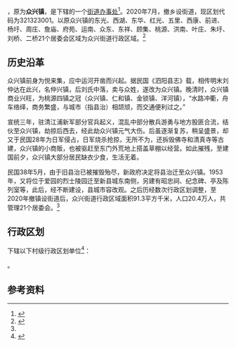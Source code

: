 {{中国乡级行政区|32/13/23/100/000
| 政府驻地 = 北京西路15号
| 电话区号 = 527
}}

'''{{PAGENAMEBASE}}'''，原为'''众兴镇'''，是{{PRC admin/fullname|32/13/23/100/000|3}}下辖的一个[[街道办事处|街道办事处]]<ref>{{PRC admin/ref sgc|{{PRC admin/parent|32/13/23/100/000}}}}</ref>。2020年7月，撤乡设街道，现区划代码为321323001。以原众兴镇的东光、西湖、东华、红光、五里、西康、前进、杨圩、周庄、詹庙、府苑、运南、众东、东祥、顾集、桃源、洪南、叶庄、朱圩、刘桥、二桥21个居委会区域为众兴街道行政区域。<ref name="#1">{{Cite web |url=http://www.jiangsu.gov.cn/art/2020/7/8/art_46143_9296293.html |title=江苏省政府关于同意变更泗阳县和泗洪县部分行政区划的批复 |access-date=2021-05-04 |archive-date=2020-08-05 |archive-url=https://web.archive.org/web/20200805193022/http://www.jiangsu.gov.cn/art/2020/7/8/art_46143_9296293.html |dead-url=no }}</ref>

== 历史沿革 ==
众兴镇前身为悦来集，应中运河开凿而兴起。据民国《泗阳县志》载，相传明末刘仲达在此兴，名仲兴镇，后刘氏中落，卖与众姓，遂改为众兴镇。晚清时，众兴镇商业兴旺，为桃源四镇之冠（众兴镇、仁和镇、金锁镇、洋河镇），“水路冲衢，舟车络绎，商务繁盛，与城市（指县治）相颉颃，而交通便利过之。”

宣统三年，驻清江浦新军部分官兵起义，混乱中部分散兵游勇与地方股匪合流，结伙至众兴镇，劫掠后西去，经此劫众兴镇元气大伤。后虽逐渐复苏，稍呈盛景，却又于民国28年为日军侵占，日军烧杀抢掠，无所不为，还拆毁佛寺和清真寺等古建，众兴镇的小商贩，也被驱赶至东门外荒地上搭盖草棚以经营。如此摧残，至建国前夕，众兴镇大部分居民缺衣少食，生活无着。

民国38年5月，由于旧县治已被摧毁殆尽，新政府决定将县治迁至众兴镇。1953年，又将位于爱园的烈士陵园迁至新县城东南侧，另建有昭忠祠、纪念碑、亭及陈列室等，此后，经不断建设，县城市容改观。之后历经数次行政区划调整，至2020年撤镇设街道后，众兴街道行政区域面积91.3平方千米，人口20.4万人，共管理21个居委会。<ref name="#1"/>

== 行政区划 ==
{{PAGENAMEBASE}}下辖以下村级行政区划单位<ref>{{PRC admin/ref sgc|32/13/23/100/000}}</ref>：

{{PRC admin/children|32/13/23/100/000}}。

== 参考资料 ==
{{reflist}}

{{PRC admin/navcat|32/13/23/100/000}}